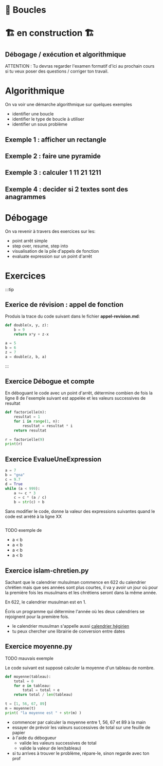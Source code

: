 # 🔄 Boucles

# 🏗️ en construction 🏗

## Débogage / exécution et algorithmique

ATTENTION : Tu devras regarder l'examen formatif d'ici au prochain cours si tu veux poser des questions / corriger 
ton travail.


# Algorithmique

On va voir une démarche algorithmique sur quelques exemples
- identifier une boucle
- identifier le type de boucle à utiliser
- identifier un sous problème

## Exemple 1 : afficher un rectangle

## Exemple 2 : faire une pyramide

## Exemple 3 : calculer 1 11 21 1211

## Exemple 4 : decider si 2 textes sont des anagrammes


# Débogage

On va revenir à travers des exercices sur les:
- point arrêt simple
- step over, resume, step into
- visualisation de la pile d'appels de fonction
- evaluate expression sur un point d'arrêt

# Exercices

:::tip
## Exerice de révision : appel de fonction 

Produis la trace du code suivant dans le fichier **appel-revision.md**:
```python
def double(x, y, z):
    b = 9
    return x*y + z-x

a = 5
b = 6
z = 7
a = double(z, b, a)
```


:::

## Exercice Débogue et compte

En déboguant le code avec un point d'arrêt, détermine combien de fois la ligne 8 de l'exemple suivant
est appelée et les valeurs successives de resultat
```python
def factorielle(n):
    resultat = 1
    for i in range(1, n):
        resultat = resultat * i
    return resultat
    
r = factorielle(9)
print(r)
```


## Exercice EvalueUneExpression

```python
a = 7
b = "gna"
c = 9.7
d = True
while (a < 999):
    a += c * 3
    c = c * (a / c)
    b = str(c) + b
```

Sans modifier le code, donne la valeur des expressions suivantes quand le code est arrété à la ligne
XX

```python

```

TODO exemple de

- a < b
- a < b
- a < b
- a < b

## Exercice islam-chretien.py

Sachant que le calendrier mulsulman commence en 622 du calendrier chrétien mais que ses années sont plus courtes,
il va y avoir un jour où pour la première fois les musulmans et les chrétiens seront dans la même année.

En 622, le calendrier musulman est en 1.

Écris un programme qui détermine l'année où les deux calendriers se rejoignent pour la première fois.
- le calendrier musulman s'appelle aussi [calendrier hégirien](https://fr.wikipedia.org/wiki/Calendrier_hégirien)
- tu peux chercher une librairie de conversion entre dates


## Exercice moyenne.py

TODO mauvais exemple

Le code suivant est supposé calculer la moyenne d'un tableau de nombre.

```python
def moyenne(tableau):
    total = 0
    for e in tableau:
        total = total + e
    return total / len(tableau)
    
t = [1, 56, 67, 89]
m = moyenne(t)
print( "la moyenne est " + str(m) )
```
- commencer par calculer la moyenne entre 1, 56, 67 et 89 à la main
- essayer de prévoir les valeurs successives de total sur une feuille de papier
- à l'aide du débogueur
    - valide les valeurs successives de total
    - valide la valeur de len(tableau)
- si tu arrives à trouver le problème, répare-le, sinon regarde avec ton prof
